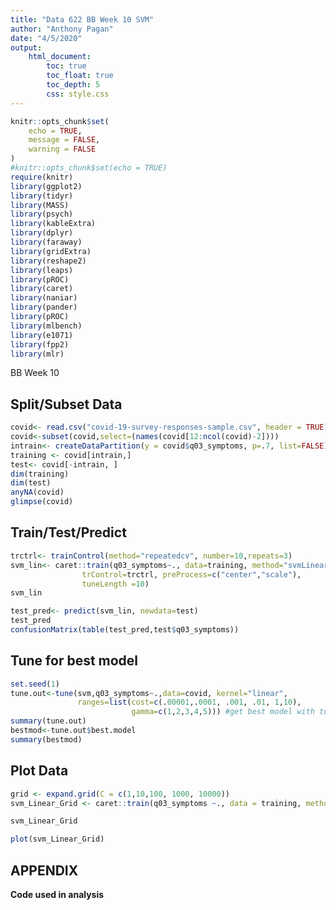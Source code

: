 ```yaml
---
title: "Data 622 BB Week 10 SVM"
author: "Anthony Pagan"
date: "4/5/2020"
output: 
    html_document:
        toc: true
        toc_float: true
        toc_depth: 5
        css: style.css
---
```


```r
knitr::opts_chunk$set(
	echo = TRUE,
	message = FALSE,
	warning = FALSE
)
#knitr::opts_chunk$set(echo = TRUE)
require(knitr)
library(ggplot2)
library(tidyr)
library(MASS)
library(psych)
library(kableExtra)
library(dplyr)
library(faraway)
library(gridExtra)
library(reshape2)
library(leaps)
library(pROC)
library(caret)
library(naniar)
library(pander)
library(pROC)
library(mlbench)
library(e1071)
library(fpp2)
library(mlr)
```

BB Week 10

## Split/Subset Data

```r
covid<- read.csv("covid-19-survey-responses-sample.csv", header = TRUE)
covid<-subset(covid,select=(names(covid[12:ncol(covid)-2])))
intrain<- createDataPartition(y = covid$q03_symptoms, p=.7, list=FALSE)
training <- covid[intrain,]
test<- covid[-intrain, ]
dim(training)
dim(test)
anyNA(covid)
glimpse(covid)
```

## Train/Test/Predict

```r

trctrl<- trainControl(method="repeatedcv", number=10,repeats=3)
svm_lin<- caret::train(q03_symptoms~., data=training, method="svmLinear", 
                trControl=trctrl, preProcess=c("center","scale"),
                tuneLength =10)
svm_lin

test_pred<- predict(svm_lin, newdata=test)
test_pred
confusionMatrix(table(test_pred,test$q03_symptoms))

```

## Tune for best model

```r

set.seed(1)
tune.out<-tune(svm,q03_symptoms~.,data=covid, kernel="linear",
               ranges=list(cost=c(.00001,.0001, .001, .01, 1,10), 
                           gamma=c(1,2,3,4,5))) #get best model with tune
summary(tune.out)
bestmod<-tune.out$best.model
summary(bestmod)
```

## Plot Data

```r

grid <- expand.grid(C = c(1,10,100, 1000, 10000))
svm_Linear_Grid <- caret::train(q03_symptoms ~., data = training, method = "svmLinear", trControl=trctrl, preProcess = c("center", "scale"),tuneGrid = grid, tuneLength = 10, cost=bestmod$cost,gamma=bestmod$gamma)

svm_Linear_Grid

plot(svm_Linear_Grid)

```

## APPENDIX

**Code used in analysis**
```r

```

